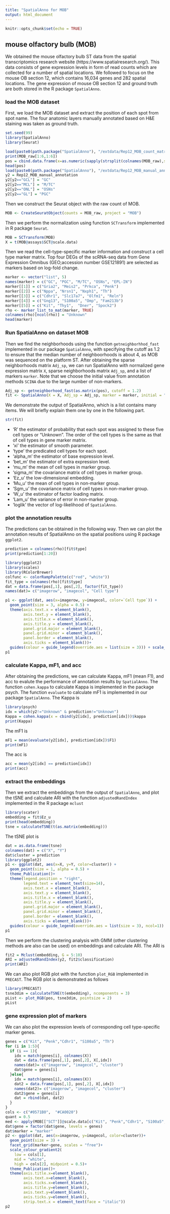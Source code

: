 ```yaml
---
title: "SpatialAnno for MOB"
output: html_document
---
```


```r
knitr::opts_chunk$set(echo = TRUE)
```

## mouse olfactory bulb (MOB)
We obtained the mouse olfactory bulb ST data from the spatial transcriptomics research website (https://www.spatialresearch.org/). This data consists of gene expression levels in form of read counts which are collected for a number of spatial locations. We followed to focus on the mouse OB section 12, which contains 16,034 genes and 282 spatial locations. The gene expression of mouse OB section 12 and ground truth are both stored in the R package `SpatialAnno`.

### load the MOB dataset
First, we load the MOB dataset and extract the position of each spot from spot name. The four anatomic layers manually annotated based on H&E staining was taken as ground truth.
```r
set.seed(99)
library(SpatialAnno)
library(Seurat)

load(paste0(path.package("SpatialAnno"), "/extdata/Rep12_MOB_count_matrix-1.RData"))
print(MOB_raw[1:6,1:6])
pos = cbind.data.frame(x=as.numeric(sapply(strsplit(colnames(MOB_raw),split="x"),"[",1)),y=as.numeric(sapply(strsplit(colnames(MOB_raw),split="x"),"[",2)))
head(pos)
load(paste0(path.package("SpatialAnno"), "/extdata/Rep12_MOB_manual_annotation.RData"))
y2 = Rep12_MOB_manual_annotation
y2[y2=="GCL"] = "GC"
y2[y2=="MCL"] = "M/TC"
y2[y2=="ONL"] = "OSNs"
y2[y2=="GL"] = "PGC"
```

Then we construct the Seurat object with the raw count of MOB.
```r
MOB <- CreateSeuratObject(counts = MOB_raw, project = "MOB")
```

Then we perform the normalization using function `SCTransform` implemented in R package `Seurat`.
```r
MOB = SCTransform(MOB)
X = t(MOB@assays$SCT@scale.data)
```

Then we read the cell-type-specific marker information and construct a cell type marker matrix. Top four DEGs of the scRNA-seq data from Gene Expression Omnibus (GEO;accession number GSE121891) are selected as markers based on log-fold change.
```r
marker <- vector("list", 5)
names(marker) = c("GC", "PGC", "M/TC", "OSNs", "EPL-IN")
marker[[1]] = c("Gria2", "Meis2", "Prkca", "Penk")
marker[[2]] = c("Nppa", "Nrsn1", "Nxph1", "Th")
marker[[3]] = c("Cdhr1", "Slc17a7", "Olfm1", "Reln")
marker[[4]] = c("Gng13", "S100a5", "Omp", "Fam213b")
marker[[5]] = c("Kit", "Thy1",  "Dner", "Spock2")
rho <- marker_list_to_mat(marker, TRUE)
colnames(rho)[ncol(rho)] = "Unknown"
head(marker)
```


### Run SpatialAnno on dataset MOB
Then we find the neighborhoods using the function `getneighborhhod_fast` implemented in our package `SpatialAnno`, with specifying the cutoff as 1.2 to ensure that the median number of neighboorhoods is about 4, as MOB was sequenced on the platform ST. After obtaining the sparse neighborhoods matrix `Adj_sp`, we can run SpatialAnno with normalized gene expression matrix `X`, sparse neighborhoods matrix `Adj_sp`, and a list of markers `marker`. Note that we choose the initial value from annotation methods `SCINA` due to the large number of non-markers.
```r
Adj_sp <- getneighborhood_fast(as.matrix(pos), cutoff = 1.2)
fit <- SpatialAnno(X = X, Adj_sp = Adj_sp, marker = marker, initial = "SCINA")
```

We demonstrate the output of SpatialAnno, which is a list contains many items. We will briefly explain them one by one in the following part.
```r
str(fit)
```

* 'R' the estimator of probability that each spot was assigned to these five cell types or "Unknown". The order of the cell types is the same as that of cell types in gene marker matrix.
* 'xi' the estimator of smooth parameter.
* 'type' the predicated cell types for each spot.
* 'alpha_m'  the estimator of base expression level.
* 'bet_m' the estimator of extra expression level.
* 'mu_m' the mean of cell types in marker group.
* 'sigma_m' the covariance matrix of cell types in marker group.
* 'Ez_u' the low-dimensional embedding.
* 'Mu_u' the mean of cell types in non-marker group.
* 'Sgm_u' the covariance matrix of cell types in non-marker group.
* 'W_u'  the estimator of factor loading matrix.
* 'Lam_u' the variance of error in non-marker group.
* 'loglik' the vector of log-likelihood of `SpatialAnno`.

### plot the annotation results
The predictions can be obtained in the following way. Then we can plot the annotation results of SpatialAnno on the spatial positions using R package `ggplot2`. 
```r
prediction = colnames(rho)[fit$type]
print(prediction[1:20])

library(ggplot2)
library(scales)
library(RColorBrewer)
colfunc <- colorRampPalette(c("red", "white"))
fit_type = colnames(rho)[fit$type]
dat = data.frame(pos[,1], pos[,2], factor(fit_type))
names(dat)= c("imagerow", "imagecol", "Cell type")

p1 <- ggplot(dat, aes(x=imagerow, y=imagecol, color=`Cell type`)) +
  geom_point(size = 3, alpha = 0.5) +
  theme(axis.text.x = element_blank(),
        axis.text.y = element_blank(),
        axis.title.x = element_blank(),
        axis.title.y = element_blank(),
        panel.grid.major = element_blank(),
        panel.grid.minor = element_blank(),
        panel.border = element_blank(),
        axis.ticks = element_blank())+
  guides(colour = guide_legend(override.aes = list(size = 3))) + scale_color_manual(values=c(c("#FFD700", colfunc(100)[(7)*5], brewer.pal(9, "Greens")[5],hue_pal()(4)[4], brewer.pal(9, "Blues")[7]), "#808080"))
p1
```

### calculate Kappa, mF1, and acc
After obtaining the predictions, we can calculate Kappa, mF1 (mean F1), and acc to evalute the performance of annotation results by `SpatialAnno`. The function `cohen.kappa` to calculate Kappa is implemented in the package psych. The function `evaluate` to calculate mF1 is implemented in our package `SpatialAnno`. The Kappa is 
```r
library(psych)
idx = which(y2!="Unknown" & prediction!="Unknown")
Kappa = cohen.kappa(x = cbind(y2[idx], prediction[idx]))$kappa
print(Kappa)
```

The mF1 is
```r
mF1 = mean(evaluate(y2[idx], prediction[idx])$F1)
print(mF1)
```

The acc is 
```r
acc = mean(y2[idx] == prediction[idx])
print(acc)
```


### extract the embeddings
Then we extract the embeddings from the output of `SpatialAnno`, and plot the tSNE and calculate ARI with the function `adjustedRandIndex` implemented in the R package `mclust`
```r
library(scater)
embedding = fit$Ez_u
print(head(embedding))
tsne = calculateTSNE(t(as.matrix(embedding)))
```

The tSNE plot is 
```r
dat = as.data.frame(tsne)
colnames(dat) = c("X", "Y")
dat$cluster = prediction
library(ggplot2)
p1 <- ggplot(dat, aes(x=X, y=Y, color=cluster)) +
  geom_point(size = 1, alpha = 0.5) +
  theme_Publication()+
  theme(legend.position = "right",
        legend.text = element_text(size=14),
        axis.text.x = element_blank(),
        axis.text.y = element_blank(),
        axis.title.x = element_blank(),
        axis.title.y = element_blank(),
        panel.grid.major = element_blank(),
        panel.grid.minor = element_blank(),
        panel.border = element_blank(),
        axis.ticks = element_blank())+
  guides(colour = guide_legend(override.aes = list(size = 3), ncol=1)) + scale_color_manual(values=c(c("#FFD700", colfunc(100)[(7)*5], brewer.pal(9, "Greens")[5],hue_pal()(4)[4], brewer.pal(9, "Blues")[7]), "#808080"))
p1
```

Then we perform the clustering analysis with GMM (other clustering methods are also can be used) on embeddings and calculate ARI. The ARI is 
```r
fit2 = Mclust(embedding, G = 5:10)
ARI = adjustedRandIndex(y2, fit2$classification)
print(ARI)
```

We can also plot RGB plot with the function `plot_RGB` implemented in `PRECAST`. The RGB plot is demonstrated as follows
```r
library(PRECAST)
tsne3dim = calculateTSNE(t(embedding), ncomponents = 3)
pList <- plot_RGB(pos, tsne3dim, pointsize = 2)
pList
```

### gene expression plot of markers
We can also plot the expression levels of corresponding cell type-specific marker genes.
```r
genes = c("Kit", "Penk","Cdhr1", "S100a5", "Th")
for (i in 1:5){
  if (i == 1){
    idx = match(genes[i], colnames(X))
    dat = data.frame(pos[,1], pos[,2], X[,idx])
    names(dat)= c("imagerow", "imagecol", "cluster")
    dat$gene = genes[i]
  }else{
    idx = match(genes[i], colnames(X))
    dat2 = data.frame(pos[,1], pos[,2], X[,idx])
    names(dat2)= c("imagerow", "imagecol", "cluster")
    dat2$gene = genes[i]
    dat = rbind(dat, dat2)
  }
}
cols <- c("#0571B0",  "#CA0020")
quant = 0.5
med <- apply(MOB[["SCT"]]@scale.data[c("Kit", "Penk","Cdhr1", "S100a5", "Th"),], 1, quantile, quant)
dat$gene = factor(dat$gene, levels = genes)
dat$marker = "marker"
p2 <- ggplot(dat, aes(x=imagerow, y=imagecol, color=cluster))+
  geom_point(size = 3) + 
  facet_grid(marker~gene, scales = "free")+
  scale_colour_gradient2(
    low = cols[1],
    mid = "white",
    high = cols[2], midpoint = 0.5)+
  theme_Publication()+
  theme(axis.title.x=element_blank(),
        axis.text.x=element_blank(),
        axis.ticks.x=element_blank(),
        axis.title.y=element_blank(),
        axis.text.y=element_blank(),
        axis.ticks.y=element_blank(),
        strip.text.x = element_text(face = "italic"))
p2
```
